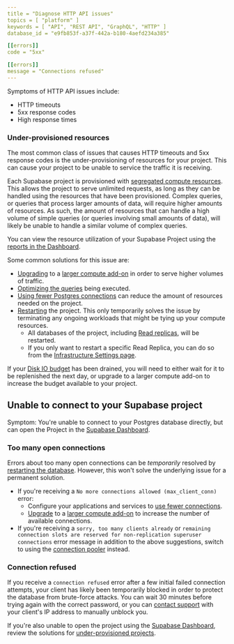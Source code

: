 ```yaml
---
title = "Diagnose HTTP API issues"
topics = [ "platform" ]
keywords = [ "API", "REST API", "GraphQL", "HTTP" ]
database_id = "e9fb853f-a37f-442a-b180-4aefd234a385"

[[errors]]
code = "5xx"

[[errors]]
message = "Connections refused"
---
```


Symptoms of HTTP API issues include:

- HTTP timeouts
- 5xx response codes
- High response times

### Under-provisioned resources

The most common class of issues that causes HTTP timeouts and 5xx response codes is the under-provisioning of resources for your project. This can cause your project to be unable to service the traffic it is receiving.

Each Supabase project is provisioned with [segregated compute resources](../platform/compute-add-ons). This allows the project to serve unlimited requests, as long as they can be handled using the resources that have been provisioned. Complex queries, or queries that process larger amounts of data, will require higher amounts of resources. As such, the amount of resources that can handle a high volume of simple queries (or queries involving small amounts of data), will likely be unable to handle a similar volume of complex queries.

You can view the resource utilization of your Supabase Project using the [reports in the Dashboard](https://supabase.com/dashboard/project/_/reports/database).

Some common solutions for this issue are:

- [Upgrading](https://supabase.com/dashboard/project/_/settings/compute-and-disk) to a [larger compute add-on](../platform/compute-add-ons) in order to serve higher volumes of traffic.
- [Optimizing the queries](../platform/performance#examining-query-performance) being executed.
- [Using fewer Postgres connections](../platform/performance#configuring-clients-to-use-fewer-connections) can reduce the amount of resources needed on the project.
- [Restarting](https://supabase.com/dashboard/project/_/settings/general) the project. This only temporarily solves the issue by terminating any ongoing workloads that might be tying up your compute resources.
  - All databases of the project, including [Read replicas](/docs/guides/platform/read-replicas), will be restarted.
  - If you only want to restart a specific Read Replica, you can do so from the [Infrastructure Settings page](/dashboard/project/_/settings/infrastructure).

If your [Disk IO budget](../platform/compute-add-ons#disk-io) has been drained, you will need to either wait for it to be replenished the next day, or upgrade to a larger compute add-on to increase the budget available to your project.

## Unable to connect to your Supabase project

Symptom: You're unable to connect to your Postgres database directly, but can open the Project in the [Supabase Dashboard](https://supabase.com/dashboard/project/_/).

### Too many open connections

Errors about too many open connections can be _temporarily_ resolved by [restarting the database](https://supabase.com/dashboard/project/_/settings/general). However, this won't solve the underlying issue for a permanent solution.

- If you're receiving a `No more connections allowed (max_client_conn)` error:
  - Configure your applications and services to [use fewer connections](../platform/performance#configuring-clients-to-use-fewer-connections).
  - [Upgrade](https://supabase.com/dashboard/project/_/settings/compute-and-disk) to a [larger compute add-on](../platform/compute-add-ons) to increase the number of available connections.
- If you're receiving a `sorry, too many clients already` or `remaining connection slots are reserved for non-replication superuser connections` error message in addition to the above suggestions, switch to using the [connection pooler](/docs/guides/database/connecting-to-postgres#connection-pool) instead.

### Connection refused

If you receive a `connection refused` error after a few initial failed connection attempts, your client has likely been temporarily blocked in order to protect the database from brute-force attacks. You can wait 30 minutes before trying again with the correct password, or you can [contact support](https://supabase.com/dashboard/support/new) with your client's IP address to manually unblock you.

If you're also unable to open the project using the [Supabase Dashboard](https://supabase.com/dashboard/project/_/), review the solutions for [under-provisioned projects](#under-provisioned-resources).
